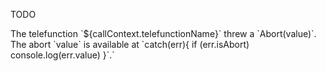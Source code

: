 TODO

The telefunction \`${callContext.telefunctionName}\` threw a \`Abort(value)\`. The abort \`value\` is available at \`catch(err){ if (err.isAbort) console.log(err.value) }\`.`
